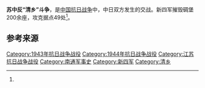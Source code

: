 {{Infobox Military Conflict
|campaign=
|image=
|caption=
|conflict=苏中反“清乡”斗争
|date=1943年4月1日－1944年9月
|place=[[江苏省|江苏省]]中部[[南通|南通]]
|result=
|combatant1=国民革命军[[新四军|新四军]]第一师 <br/> 苏中军区部队 <br/> 地方民兵、游击队
|combatant2=日军第60师团4个大队 <br/> 宪兵 <br/> 苏中军区[[和平建国军|和平建国军]] <br/> 其它“清乡”人员
|commander1=
|commander2=
|strength1=
|strength2=1.5万余<ref name="军事科学院" />
|casualties1=300余<br />地方干部被俘、杀200余<ref name="军事科学院" />
|casualties2=2400余<br />
“伪”军投诚1700余<ref name="军事科学院">《中国人民解放军全史》军事历史研究部 编，军事科学出版社，2000年，ISBN 7-80137-315-4，卷“中国人民解放军战役战斗总览”。</ref>
|}}

'''苏中反“清乡”斗争'''，是[[中国抗日战争|中国抗日战争]]中，中日双方发生的交战。新四军摧毁碉堡200余座，攻克据点49处<ref name="军事科学院" />。

== 参考来源 ==
{{reflist}}

{{战争小作品}}
{{中国抗日战争中共战役战斗}}

[[Category:1943年抗日战争战役|Category:1943年抗日战争战役]]
[[Category:1944年抗日战争战役|Category:1944年抗日战争战役]]
[[Category:江苏抗日战争战役|Category:江苏抗日战争战役]]
[[Category:南通军事史|Category:南通军事史]]
[[Category:新四军|Category:新四军]]
[[Category:清乡|Category:清乡]]